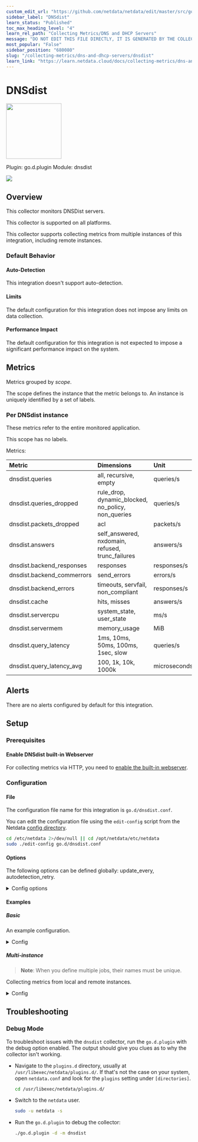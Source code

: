 ```yaml
---
custom_edit_url: "https://github.com/netdata/netdata/edit/master/src/go/collectors/go.d.plugin/modules/dnsdist/metadata.yaml"
sidebar_label: "DNSdist"
learn_status: "Published"
toc_max_heading_level: "4"
learn_rel_path: "Collecting Metrics/DNS and DHCP Servers"
message: "DO NOT EDIT THIS FILE DIRECTLY, IT IS GENERATED BY THE COLLECTOR'S metadata.yaml FILE"
most_popular: "False"
sidebar_position: "680080"
slug: "/collecting-metrics/dns-and-dhcp-servers/dnsdist"
learn_link: "https://learn.netdata.cloud/docs/collecting-metrics/dns-and-dhcp-servers/dnsdist"
---
```



# DNSdist


<img src="https://netdata.cloud/img/network-wired.svg" width="150"/>


Plugin: go.d.plugin
Module: dnsdist

<img src="https://img.shields.io/badge/maintained%20by-Netdata-%2300ab44" />

## Overview

This collector monitors DNSDist servers.




This collector is supported on all platforms.

This collector supports collecting metrics from multiple instances of this integration, including remote instances.


### Default Behavior

#### Auto-Detection

This integration doesn't support auto-detection.

#### Limits

The default configuration for this integration does not impose any limits on data collection.

#### Performance Impact

The default configuration for this integration is not expected to impose a significant performance impact on the system.


## Metrics

Metrics grouped by *scope*.

The scope defines the instance that the metric belongs to. An instance is uniquely identified by a set of labels.



### Per DNSdist instance

These metrics refer to the entire monitored application.

This scope has no labels.

Metrics:

| Metric | Dimensions | Unit |
|:------|:----------|:----|
| dnsdist.queries | all, recursive, empty | queries/s |
| dnsdist.queries_dropped | rule_drop, dynamic_blocked, no_policy, non_queries | queries/s |
| dnsdist.packets_dropped | acl | packets/s |
| dnsdist.answers | self_answered, nxdomain, refused, trunc_failures | answers/s |
| dnsdist.backend_responses | responses | responses/s |
| dnsdist.backend_commerrors | send_errors | errors/s |
| dnsdist.backend_errors | timeouts, servfail, non_compliant | responses/s |
| dnsdist.cache | hits, misses | answers/s |
| dnsdist.servercpu | system_state, user_state | ms/s |
| dnsdist.servermem | memory_usage | MiB |
| dnsdist.query_latency | 1ms, 10ms, 50ms, 100ms, 1sec, slow | queries/s |
| dnsdist.query_latency_avg | 100, 1k, 10k, 1000k | microseconds |



## Alerts

There are no alerts configured by default for this integration.


## Setup

### Prerequisites

#### Enable DNSdist built-in Webserver

For collecting metrics via HTTP, you need to [enable the built-in webserver](https://dnsdist.org/guides/webserver.html).



### Configuration

#### File

The configuration file name for this integration is `go.d/dnsdist.conf`.


You can edit the configuration file using the `edit-config` script from the
Netdata [config directory](/docs/netdata-agent/configuration#the-netdata-config-directory).

```bash
cd /etc/netdata 2>/dev/null || cd /opt/netdata/etc/netdata
sudo ./edit-config go.d/dnsdist.conf
```
#### Options

The following options can be defined globally: update_every, autodetection_retry.


<details><summary>Config options</summary>

| Name | Description | Default | Required |
|:----|:-----------|:-------|:--------:|
| update_every | Data collection frequency. | 1 | no |
| autodetection_retry | Recheck interval in seconds. Zero means no recheck will be scheduled. | 0 | no |
| url | Server URL. | http://127.0.0.1:8083 | yes |
| username | Username for basic HTTP authentication. |  | no |
| password | Password for basic HTTP authentication. |  | no |
| proxy_url | Proxy URL. |  | no |
| proxy_username | Username for proxy basic HTTP authentication. |  | no |
| proxy_password | Password for proxy basic HTTP authentication. |  | no |
| timeout | HTTP request timeout. | 1 | no |
| method | HTTP request method. | GET | no |
| body | HTTP request body. |  | no |
| headers | HTTP request headers. |  | no |
| not_follow_redirects | Redirect handling policy. Controls whether the client follows redirects. | no | no |
| tls_skip_verify | Server certificate chain and hostname validation policy. Controls whether the client performs this check. | no | no |
| tls_ca | Certification authority that the client uses when verifying the server's certificates. |  | no |
| tls_cert | Client tls certificate. |  | no |
| tls_key | Client tls key. |  | no |

</details>

#### Examples

##### Basic

An example configuration.

<details><summary>Config</summary>

```yaml
jobs:
  - name: local
    url: http://127.0.0.1:8083
    headers:
      X-API-Key: your-api-key # static pre-shared authentication key for access to the REST API (api-key).

```
</details>

##### Multi-instance

> **Note**: When you define multiple jobs, their names must be unique.

Collecting metrics from local and remote instances.


<details><summary>Config</summary>

```yaml
jobs:
  - name: local
    url: http://127.0.0.1:8083
    headers:
      X-API-Key: 'your-api-key' # static pre-shared authentication key for access to the REST API (api-key).

  - name: remote
    url: http://203.0.113.0:8083
    headers:
      X-API-Key: 'your-api-key'

```
</details>



## Troubleshooting

### Debug Mode

To troubleshoot issues with the `dnsdist` collector, run the `go.d.plugin` with the debug option enabled. The output
should give you clues as to why the collector isn't working.

- Navigate to the `plugins.d` directory, usually at `/usr/libexec/netdata/plugins.d/`. If that's not the case on
  your system, open `netdata.conf` and look for the `plugins` setting under `[directories]`.

  ```bash
  cd /usr/libexec/netdata/plugins.d/
  ```

- Switch to the `netdata` user.

  ```bash
  sudo -u netdata -s
  ```

- Run the `go.d.plugin` to debug the collector:

  ```bash
  ./go.d.plugin -d -m dnsdist
  ```


